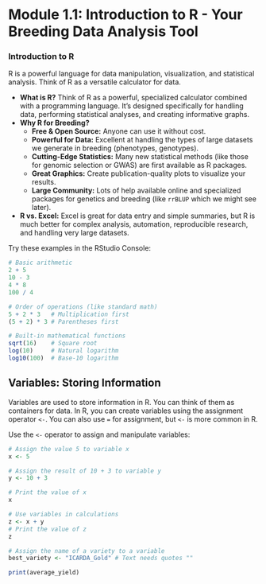 # Module 1.1: Introduction to R - Your Breeding Data Analysis Tool

### Introduction to R

R is a powerful language for data manipulation, visualization, and statistical analysis. Think of R as a versatile calculator for data.

-   **What is R?** Think of R as a powerful, specialized calculator combined with a programming language. It's designed specifically for handling data, performing statistical analyses, and creating informative graphs.
-   **Why R for Breeding?**
    -   **Free & Open Source:** Anyone can use it without cost.
    -   **Powerful for Data:** Excellent at handling the types of large datasets we generate in breeding (phenotypes, genotypes).
    -   **Cutting-Edge Statistics:** Many new statistical methods (like those for genomic selection or GWAS) are first available as R packages.
    -   **Great Graphics:** Create publication-quality plots to visualize your results.
    -   **Large Community:** Lots of help available online and specialized packages for genetics and breeding (like `rrBLUP` which we might see later).
-   **R vs. Excel:** Excel is great for data entry and simple summaries, but R is much better for complex analysis, automation, reproducible research, and handling very large datasets.

Try these examples in the RStudio Console:

``` r
# Basic arithmetic
2 + 5
10 - 3
4 * 8
100 / 4

# Order of operations (like standard math)
5 + 2 * 3   # Multiplication first
(5 + 2) * 3 # Parentheses first

# Built-in mathematical functions
sqrt(16)    # Square root
log(10)     # Natural logarithm
log10(100)  # Base-10 logarithm
```

## Variables: Storing Information

Variables are used to store information in R. You can think of them as containers for data. In R, you can create variables using the assignment operator `<-`. You can also use `=` for assignment, but `<-` is more common in R.

Use the `<-` operator to assign and manipulate variables:

``` r
# Assign the value 5 to variable x
x <- 5

# Assign the result of 10 + 3 to variable y
y <- 10 + 3

# Print the value of x
x

# Use variables in calculations
z <- x + y
# Print the value of z
z

# Assign the name of a variety to a variable
best_variety <- "ICARDA_Gold" # Text needs quotes ""

print(average_yield)
```